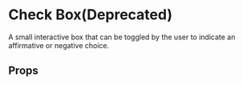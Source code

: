 

# Check Box(Deprecated)

A small interactive box that can be toggled by the user to indicate an affirmative or negative choice.

<Canvas>
  <Story id="components-ui-check-box-deprecated--default-story" />
</Canvas>

## Props

<ArgsTable of={CheckBox} />
